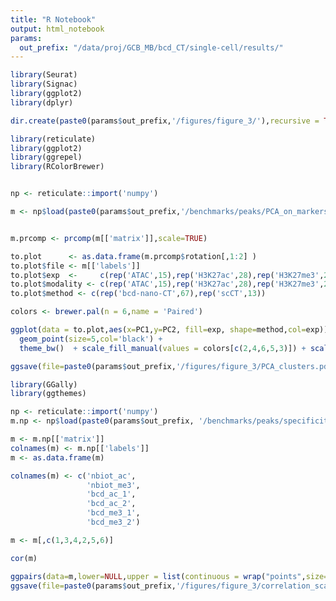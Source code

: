 ```yaml
---
title: "R Notebook"
output: html_notebook
params:
  out_prefix: "/data/proj/GCB_MB/bcd_CT/single-cell/results/"
---
```


```r
library(Seurat)
library(Signac)
library(ggplot2)
library(dplyr)
```


```r
dir.create(paste0(params$out_prefix,'/figures/figure_3/'),recursive = TRUE)
```


```r
library(reticulate)
library(ggplot2)
library(ggrepel)
library(RColorBrewer)


np <- reticulate::import('numpy')

m <- np$load(paste0(params$out_prefix,'/benchmarks/peaks/PCA_on_markers/idents_short/markers_matrix.npz'))


m.prcomp <- prcomp(m[['matrix']],scale=TRUE)

to.plot      <- as.data.frame(m.prcomp$rotation[,1:2] )
to.plot$file <- m[['labels']]
to.plot$exp  <-     c(rep('ATAC',15),rep('H3K27ac',28),rep('H3K27me3',24),rep('nibotech_H3K27ac',5),rep('nbiotech_H3K27me3',8))
to.plot$modality <- c(rep('ATAC',15),rep('H3K27ac',28),rep('H3K27me3',24),rep('H3K27ac',5),rep('H3K27me3',8))
to.plot$method <- c(rep('bcd-nano-CT',67),rep('scCT',13))

colors <- brewer.pal(n = 6,name = 'Paired')

ggplot(data = to.plot,aes(x=PC1,y=PC2, fill=exp, shape=method,col=exp)) + 
  geom_point(size=5,col='black') +
  theme_bw()  + scale_fill_manual(values = colors[c(2,4,6,5,3)]) + scale_shape_manual(values = c(24,21)) + theme(text = element_text(size=20))

ggsave(file=paste0(params$out_prefix,'/figures/figure_3/PCA_clusters.pdf'),width=8,height=5)

```




```r
library(GGally)
library(ggthemes)

np <- reticulate::import('numpy')
m.np <- np$load(paste0(params$out_prefix, '/benchmarks/peaks/specificity_benchmark/peaks_matrix.npz'))

m <- m.np[['matrix']]
colnames(m) <- m.np[['labels']]
m <- as.data.frame(m)

colnames(m) <- c('nbiot_ac',
                 'nbiot_me3',
                 'bcd_ac_1',
                 'bcd_ac_2',
                 'bcd_me3_1',
                 'bcd_me3_2')

m <- m[,c(1,3,4,2,5,6)]

cor(m)

ggpairs(data=m,lower=NULL,upper = list(continuous = wrap("points",size=0.02)),diag=NULL) + theme_minimal()
ggsave(file=paste0(params$out_prefix,'/figures/figure_3/correlation_scatter.png'),width=10,height=10)


```
